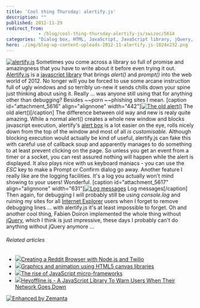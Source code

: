 ```yaml
---
title: 'Cool thing Thursday: alertify.js'
description: ""
published: 2012-11-29
redirect_from: 
            - /blog/cool-thing-thursday-alertify-js/swizec/5614
categories: "Dialog box, HTML, JavaScript, JavaScript library, jQuery, Programming, Uncategorized"
hero: ./img/blog-wp-content-uploads-2012-11-alertify.js-1024x232.png
---
```

[![alertify.js](./img/blog-wp-content-uploads-2012-11-alertify.js-1024x232.png "alertify.js")](http://fabien-d.github.com/alertify.js/) Sometimes you come across a library so full of promise and amazingness that you have to write about it before even trying it out. [Alertify.js](http://fabien-d.github.com/alertify.js/) is a [javascript library](http://en.wikipedia.org/wiki/JavaScript_library "JavaScript library") that brings _alert()_ and _prompt()_ into the web world of 2012. No longer will you be forced to use some arcane instruction full of ugly windows and so terribly un-new it sends chills down your spine just thinking about using it. Really ... was anyone still using that for anything other than debugging? Besides ~~porn ~~phishing sites I mean. \[caption id=&quot;attachment_5616&quot; align=&quot;alignnone&quot; width=&quot;442&quot;][![The old alert()](http://swizec.com/blog/wp-content/uploads/2012/11/old-alert.png "The old alert()")](./img/blog-wp-content-uploads-2012-11-old-alert.png) The old alert()\[/caption] The difference between old way and new is realy quite amazing. While a normal alert() creates a whole new window and blocks javascript execution, alertify&#x27;s [alert box](http://en.wikipedia.org/wiki/Dialog_box "Dialog box") is a lot easier on the eye, rolls nicely down from the top of the window and most of all _is customisable._ Although blocking execution would actually be kind of useful, alertify.js can fake this with careful use of callback soup and apparently manages to do something to at least prevent clicking on the page. So unless you get an event from a timer or a socket, you can rest assured nothing will happen while the alert is displayed. It also plays nice with us keyboard maniacs - you can use the _ESC_ key to make a Prompt or Confirm dialog go away. Another feature I really like are the logging facilities. It&#x27;s a log you actually won&#x27;t mind showing to your users! Wonderful. \[caption id=&quot;attachment_5617&quot; align=&quot;alignnone&quot; width=&quot;631&quot;][![Log messages](./img/blog-wp-content-uploads-2012-11-log-messages-1024x235.png "Log messages")](http://swizec.com/blog/wp-content/uploads/2012/11/log-messages.png) Log messages\[/caption] Then again, for debugging I will probably still be using _console.log_ and ruining my sites for all [Internet Explorer](http://www.microsoft.com/windows/internet-explorer/ "Internet Explorer") users when I forget to remove debugging lines ... with alertify.js it&#x27;s at least impossible to forget. Oh and another cool thing, Fabien Doiron implemented the whole thing without [jQuery](http://jquery.com/ "JQuery"), which I think is just impressive, these days I probably can&#x27;t do anything without jQuery anymore ...

###### Related articles

- [![](http://i.zemanta.com/noimg_101_80_80.jpg)](http://blog.studentrnd.org/post/36041434495/tutorial-creating-a-reddit-browser-with-node-js-and)[Creating a Reddit Browser with Node.js and Twilio](http://blog.studentrnd.org/post/36041434495/tutorial-creating-a-reddit-browser-with-node-js-and)
- [![](http://i.zemanta.com/noimg_103_80_80.jpg)](http://magedfarag.wordpress.com/2012/11/28/graphics-and-animation-using-html5-canvas-libraries/)[Graphics and animation using HTML5 canvas libraries](http://magedfarag.wordpress.com/2012/11/28/graphics-and-animation-using-html5-canvas-libraries/)
- [![](http://i.zemanta.com/noimg_109_80_80.jpg)](http://greatfinds.icrossing.com/the-rise-of-javascript-micro-frameworks/)[The rise of JavaScript micro-frameworks](http://greatfinds.icrossing.com/the-rise-of-javascript-micro-frameworks/)
- [![](http://i.zemanta.com/127705588_80_80.jpg)](http://functionn.blogspot.com/2012/11/heyofflinejs-javascript-library-to-warn.html)[Heyoffline.js - A JavaScript Library To Warn Users When Their Network Goes Down](http://functionn.blogspot.com/2012/11/heyofflinejs-javascript-library-to-warn.html)

[![Enhanced by Zemanta](http://img.zemanta.com/zemified_e.png?x-id=ce822fd5-0547-407b-a0b0-77aa60ea958f)](http://www.zemanta.com/?px "Enhanced by Zemanta")
